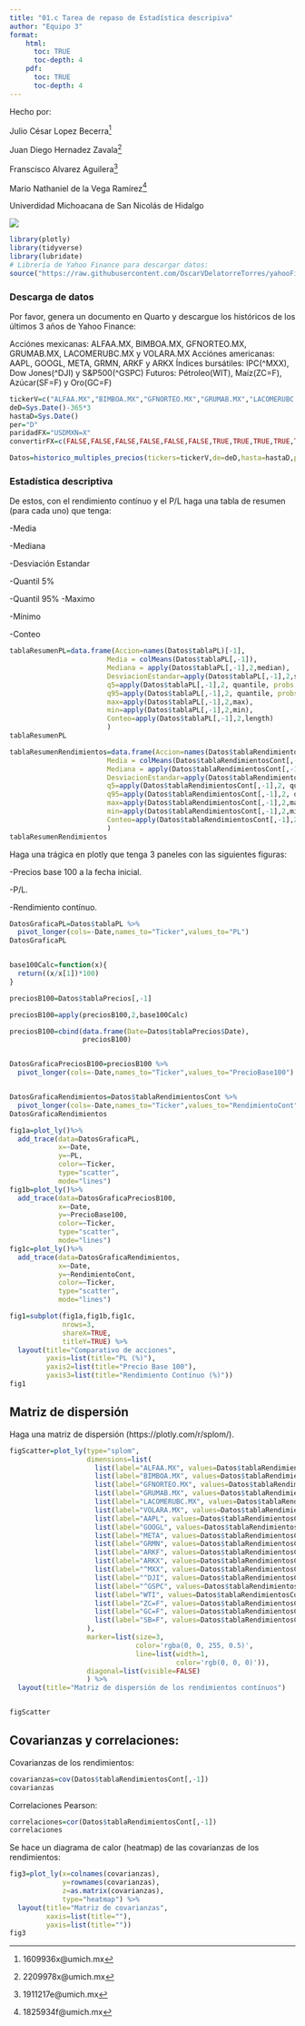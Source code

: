 ```yaml
---
title: "01.c Tarea de repaso de Estadística descripiva"
author: "Equipo 3"
format: 
    html:
      toc: TRUE
      toc-depth: 4
    pdf:  
      toc: TRUE
      toc-depth: 4
---
```


Hecho por:
  
  Julio César Lopez Becerra^[1609936x@umich.mx]
  
  Juan Diego Hernadez Zavala^[2209978x@umich.mx]
  
  Franscisco Alvarez Aguilera^[1911217e@umich.mx]
  
  Mario Nathaniel de la Vega Ramírez^[1825934f@umich.mx]


Univerdidad Michoacana de San Nicolás de Hidalgo

![](https://blogger.googleusercontent.com/img/b/R29vZ2xl/AVvXsEg-AEsvi0CFmM6Blq_wM67EJKaDQS7_KEf-4wd9U1J9jqs-oAGip3InqKyKBx0z76wGKFEAtRb9kiKBexyQCZSIE0PC7f-F00I5KqPXn1UL4t8RzDd3qcPsoIRYRi2pqRaIvjppNLAWdkI/s1600/Escudo+UMSNH.jpg)

```r
library(plotly)
library(tidyverse)
library(lubridate)
# Librería de Yahoo Finance para descargar datos:
source("https://raw.githubusercontent.com/OscarVDelatorreTorres/yahooFinance/main/datosMultiplesYahooFinance.R")
```

### Descarga de datos

Por favor, genera un documento en Quarto y descargue los históricos de los últimos 3 años de Yahoo Finance:

Acciónes mexicanas: ALFAA.MX, BIMBOA.MX, GFNORTEO.MX, GRUMAB.MX, LACOMERUBC.MX y VOLARA.MX
Acciónes americanas: AAPL, GOOGL, META, GRMN, ARKF y ARKX
Índices bursátiles: IPC(^MXX), Dow Jones(^DJI) y S&P500(^GSPC)
Futuros: Pétroleo(WIT), Maíz(ZC=F), Azúcar(SF=F) y Oro(GC=F)


```r
tickerV=c("ALFAA.MX","BIMBOA.MX","GFNORTEO.MX","GRUMAB.MX","LACOMERUBC.MX","VOLARA.MX","AAPL","GOOGL","META","GRMN","ARKF","ARKX","^MXX","^DJI","^GSPC","WTI","ZC=F","GC=F", "SB=F")
deD=Sys.Date()-365*3
hastaD=Sys.Date()
per="D"
paridadFX="USDMXN=X"
convertirFX=c(FALSE,FALSE,FALSE,FALSE,FALSE,FALSE,TRUE,TRUE,TRUE,TRUE,TRUE,TRUE,FALSE,TRUE,TRUE,TRUE,TRUE,TRUE,TRUE)

Datos=historico_multiples_precios(tickers=tickerV,de=deD,hasta=hastaD,periodicidad=per,fxRate=paridadFX,whichToFX=convertirFX)
```

### Estadística descriptiva

De estos, con el rendimiento contínuo y el P/L haga una tabla de resumen (para cada uno) que tenga:

  -Media 
  
  -Mediana
  
  -Desviación Estandar
  
  -Quantil 5%
  
  -Quantil 95%
  -Maximo
  
  -Mínimo
  
  -Conteo

```r
tablaResumenPL=data.frame(Accion=names(Datos$tablaPL)[-1],
                        Media = colMeans(Datos$tablaPL[,-1]),
                        Mediana = apply(Datos$tablaPL[,-1],2,median),
                        DesviacionEstandar=apply(Datos$tablaPL[,-1],2,sd),
                        q5=apply(Datos$tablaPL[,-1],2, quantile, probs =0.05),
                        q95=apply(Datos$tablaPL[,-1],2, quantile, probs=0.95),
                        max=apply(Datos$tablaPL[,-1],2,max),
                        min=apply(Datos$tablaPL[,-1],2,min),
                        Conteo=apply(Datos$tablaPL[,-1],2,length)
                        )
tablaResumenPL
```

```r

tablaResumenRendimientos=data.frame(Accion=names(Datos$tablaRendimientosCont)[-1],
                        Media = colMeans(Datos$tablaRendimientosCont[,-1]),
                        Mediana = apply(Datos$tablaRendimientosCont[,-1],2,median),
                        DesviacionEstandar=apply(Datos$tablaRendimientosCont[,-1],2,sd),
                        q5=apply(Datos$tablaRendimientosCont[,-1],2, quantile, probs =0.05),
                        q95=apply(Datos$tablaRendimientosCont[,-1],2, quantile, probs=0.95),
                        max=apply(Datos$tablaRendimientosCont[,-1],2,max),
                        min=apply(Datos$tablaRendimientosCont[,-1],2,min),
                        Conteo=apply(Datos$tablaRendimientosCont[,-1],2,length)
                        )
tablaResumenRendimientos
```


Haga una trágica en plotly que tenga 3 paneles con las siguientes figuras:

  -Precios base 100 a la fecha inicial.

  -P/L. 

  -Rendimiento contínuo.

```r

DatosGraficaPL=Datos$tablaPL %>%
  pivot_longer(cols=-Date,names_to="Ticker",values_to="PL")
DatosGraficaPL


base100Calc=function(x){
  return((x/x[1])*100)
}

preciosB100=Datos$tablaPrecios[,-1]

preciosB100=apply(preciosB100,2,base100Calc)

preciosB100=cbind(data.frame(Date=Datos$tablaPrecios$Date),
                  preciosB100)


DatosGraficaPreciosB100=preciosB100 %>%
  pivot_longer(cols=-Date,names_to="Ticker",values_to="PrecioBase100")


DatosGraficaRendimientos=Datos$tablaRendimientosCont %>%
  pivot_longer(cols=-Date,names_to="Ticker",values_to="RendimientoCont")
DatosGraficaRendimientos

fig1a=plot_ly()%>%
  add_trace(data=DatosGraficaPL,
            x=~Date,
            y=~PL,
            color=~Ticker,
            type="scatter",
            mode="lines")
fig1b=plot_ly()%>%
  add_trace(data=DatosGraficaPreciosB100,
            x=~Date,
            y=~PrecioBase100,
            color=~Ticker,
            type="scatter",
            mode="lines")
fig1c=plot_ly()%>%
  add_trace(data=DatosGraficaRendimientos,
            x=~Date,
            y=~RendimientoCont,
            color=~Ticker,
            type="scatter",
            mode="lines")

fig1=subplot(fig1a,fig1b,fig1c,
             nrows=3,
             shareX=TRUE, 
             titleY=TRUE) %>%
  layout(title="Comparativo de acciones",
         yaxis=list(title="PL (%)"),
         yaxis2=list(title="Precio Base 100"),
         yaxis3=list(title="Rendimiento Contínuo (%)"))
fig1

```

## Matriz de dispersión

Haga una matriz de dispersión (https://plotly.com/r/splom/).

```r
figScatter=plot_ly(type="splom",
                   dimensions=list(
                     list(label="ALFAA.MX", values=Datos$tablaRendimientosCont$ALFAA.MX),
                     list(label="BIMBOA.MX", values=Datos$tablaRendimientosCont$BIMBOA.MX),
                     list(label="GFNORTEO.MX", values=Datos$tablaRendimientosCont$GFNORTEO.MX),
                     list(label="GRUMAB.MX", values=Datos$tablaRendimientosCont$GRUMAB.MX),
                     list(label="LACOMERUBC.MX", values=Datos$tablaRendimientosCont$LACOMERUBC.MX),
                     list(label="VOLARA.MX", values=Datos$tablaRendimientosCont$VOLARA.MX),
                     list(label="AAPL", values=Datos$tablaRendimientosCont$AAPL),
                     list(label="GOOGL", values=Datos$tablaRendimientosCont$GOOGL),
                     list(label="META", values=Datos$tablaRendimientosCont$META),
                     list(label="GRMN", values=Datos$tablaRendimientosCont$GRMN),
                     list(label="ARKF", values=Datos$tablaRendimientosCont$ARKF),
                     list(label="ARKX", values=Datos$tablaRendimientosCont$ARKX),
                     list(label="^MXX", values=Datos$tablaRendimientosCont$MXX),
                     list(label="^DJI", values=Datos$tablaRendimientosCont$DJI),
                     list(label="^GSPC", values=Datos$tablaRendimientosCont$GSPC),
                     list(label="WTI", values=Datos$tablaRendimientosCont$WTI),
                     list(label="ZC=F", values=Datos$tablaRendimientosCont$ZCF),
                     list(label="GC=F", values=Datos$tablaRendimientosCont$GCF),
                     list(label="SB=F", values=Datos$tablaRendimientosCont$SBF)
                   ),
                   marker=list(size=3,
                               color='rgba(0, 0, 255, 0.5)',
                               line=list(width=1,
                                         color='rgb(0, 0, 0)')),
                   diagonal=list(visible=FALSE)
                   ) %>%
  layout(title="Matriz de dispersión de los rendimientos contínuos")


figScatter

```

## Covarianzas y correlaciones:

Covarianzas de los rendimientos:
```r
covarianzas=cov(Datos$tablaRendimientosCont[,-1])
covarianzas
```

Correlaciones Pearson:
```r
correlaciones=cor(Datos$tablaRendimientosCont[,-1])
correlaciones
```

Se hace un diagrama de calor (heatmap) de las covarianzas de los rendimientos:

```r
fig3=plot_ly(x=colnames(covarianzas),
             y=rownames(covarianzas),
             z=as.matrix(covarianzas),
             type="heatmap") %>%
  layout(title="Matriz de covarianzas",
         xaxis=list(title=""),
         yaxis=list(title=""))
fig3
```

